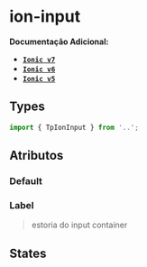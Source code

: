 
<Meta of={inputStories} />

# ion-input

**Documentação Adicional:**

- **[`Ionic v7`](https://ionicframework.com/docs/api/input)**
- **[`Ionic v6`](https://ionicframework.com/docs/v6/api/input)**
- **[`Ionic v5`](https://ionicframework.com/docs/v5/api/input)**

## Types

```ts
import { TpIonInput } from '..';
```

## Atributos

### Default

<Canvas of={inputStories.Default} />

<Controls of={inputStories.Default} />

### Label

> estoria do input container

## States

<Canvas of={statesStories.States} />

<Controls of={statesStories.States} />




